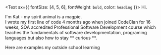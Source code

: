 <Text sx={{ fontSize: [4, 5, 6], fontWeight: `bold`, color: `heading` }}>
  Hi.
</Text>

I'm Kat - my spirit animal is a magpie.  
I wrote my first line of code 4 months ago when joined CodeClan for 16 weeks, SQA accredited Professional Software Development course which teaches the fundamentals of software developmentation, programing languages but also how to stay ** curious **.  
  
  
Here are examples my outside school learning  
